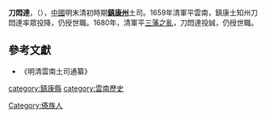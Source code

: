 '''刀悶達'''，（{{bd||?|?|catIdx=d}}），[[中國|中國]]明末清初時期'''[[鎮康州|鎮康州]]'''土司。1659年清軍平雲南，鎮康土知州刀悶達率眾投降，仍授世職。1680年，清軍平[[三藩之亂|三藩之亂]]，刀悶達投誠，仍授世職。

{{start box}}
{{s-before|[[刀悶枳|刀悶枳]]}}
{{s-title|[[鎮康州|鎮康州]]土知州|1656年—1698年}}
{{s-after|[[刀悶珍|刀悶珍]]}}
{{end box}}

==參考文獻==
*《明清雲南土司通纂》

[[category:鎮康縣|category:鎮康縣]]
[[category:雲南歷史|category:雲南歷史]]
[[Category:傣族人|Category:傣族人]]